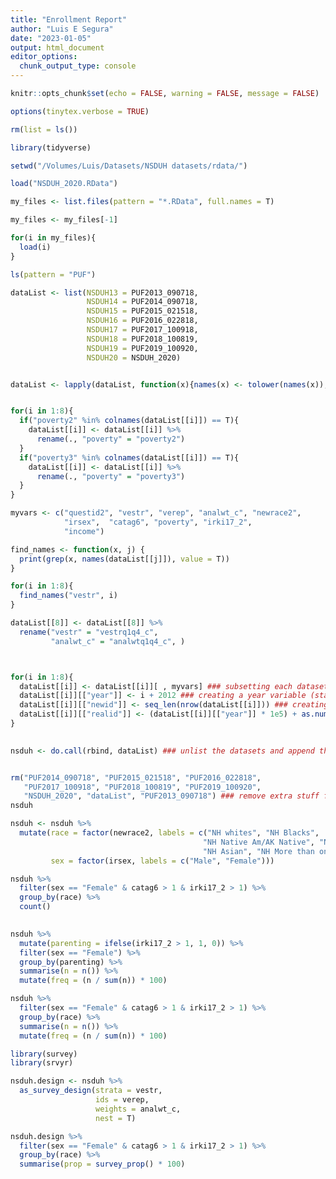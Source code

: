 ```yaml
---
title: "Enrollment Report"
author: "Luis E Segura"
date: "2023-01-05"
output: html_document
editor_options: 
  chunk_output_type: console
---
```


```r
knitr::opts_chunk$set(echo = FALSE, warning = FALSE, message = FALSE)

options(tinytex.verbose = TRUE)

rm(list = ls())

library(tidyverse)

```

```r
setwd("/Volumes/Luis/Datasets/NSDUH datasets/rdata/")

load("NSDUH_2020.RData")

my_files <- list.files(pattern = "*.RData", full.names = T) 

my_files <- my_files[-1]

for(i in my_files){
  load(i)
}

ls(pattern = "PUF")

dataList <- list(NSDUH13 = PUF2013_090718, 
                 NSDUH14 = PUF2014_090718,
                 NSDUH15 = PUF2015_021518, 
                 NSDUH16 = PUF2016_022818, 
                 NSDUH17 = PUF2017_100918, 
                 NSDUH18 = PUF2018_100819, 
                 NSDUH19 = PUF2019_100920, 
                 NSDUH20 = NSDUH_2020) 


dataList <- lapply(dataList, function(x){names(x) <- tolower(names(x));return(x)})


for(i in 1:8){
  if("poverty2" %in% colnames(dataList[[i]]) == T){
    dataList[[i]] <- dataList[[i]] %>% 
      rename(., "poverty" = "poverty2")
  } 
  if("poverty3" %in% colnames(dataList[[i]]) == T){
    dataList[[i]] <- dataList[[i]] %>% 
      rename(., "poverty" = "poverty3")
  }
}

myvars <- c("questid2", "vestr", "verep", "analwt_c", "newrace2", 
            "irsex",  "catag6", "poverty", "irki17_2", 
            "income")

find_names <- function(x, j) {
  print(grep(x, names(dataList[[j]]), value = T))
}

for(i in 1:8){ 
  find_names("vestr", i)
}

dataList[[8]] <- dataList[[8]] %>% 
  rename("vestr" = "vestrq1q4_c", 
         "analwt_c" = "analwtq1q4_c", )



for(i in 1:8){
  dataList[[i]] <- dataList[[i]][ , myvars] ### subsetting each dataset with only the variables in myvars
  dataList[[i]][["year"]] <- i + 2012 ### creating a year variable (starting year - 1)
  dataList[[i]][["newid"]] <- seq_len(nrow(dataList[[i]])) ### creating a numeric variable 1 to the length of the dataset.
  dataList[[i]][["realid"]] <- (dataList[[i]][["year"]] * 1e5) + as.numeric(dataList[[i]][["newid"]]) ### creating a unique id for each observation
}

  
nsduh <- do.call(rbind, dataList) ### unlist the datasets and append them together


rm("PUF2014_090718", "PUF2015_021518", "PUF2016_022818", 
   "PUF2017_100918", "PUF2018_100819", "PUF2019_100920", 
   "NSDUH_2020", "dataList", "PUF2013_090718") ### remove extra stuff from the environment
nsduh

```

```r
nsduh <- nsduh %>%
  mutate(race = factor(newrace2, labels = c("NH whites", "NH Blacks", 
                                           "NH Native Am/AK Native", "Native HI/Other Pac Isl", 
                                           "NH Asian", "NH More than one race", "Hispanics")), 
         sex = factor(irsex, labels = c("Male", "Female")))

nsduh %>%
  filter(sex == "Female" & catag6 > 1 & irki17_2 > 1) %>%
  group_by(race) %>%
  count() 
  
```

```r
nsduh %>%
  mutate(parenting = ifelse(irki17_2 > 1, 1, 0)) %>%
  filter(sex == "Female") %>%
  group_by(parenting) %>%
  summarise(n = n()) %>%
  mutate(freq = (n / sum(n)) * 100)

nsduh %>%
  filter(sex == "Female" & catag6 > 1 & irki17_2 > 1) %>%
  group_by(race) %>%
  summarise(n = n()) %>%
  mutate(freq = (n / sum(n)) * 100)

library(survey)
library(srvyr)

nsduh.design <- nsduh %>% 
  as_survey_design(strata = vestr, 
                   ids = verep, 
                   weights = analwt_c, 
                   nest = T)

nsduh.design %>% 
  filter(sex == "Female" & catag6 > 1 & irki17_2 > 1) %>%
  group_by(race) %>%
  summarise(prop = survey_prop() * 100)

```
